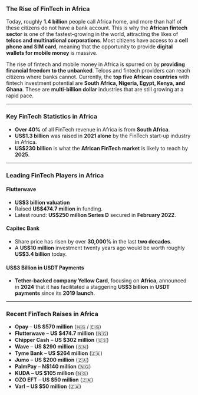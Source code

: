 ### The Rise of FinTech in Africa

Today, roughly **1.4 billion** people call Africa home, and more than half of these citizens do not have a bank account. This is why the **African fintech sector** is one of the fastest-growing in the world, attracting the likes of **telcos and multinational corporations**. Most citizens have access to a **cell phone and SIM card**, meaning that the opportunity to provide **digital wallets for mobile money** is massive.

The rise of fintech and mobile money in Africa is spurred on by **providing financial freedom to the unbanked**. Telcos and fintech providers can reach citizens where banks cannot. Currently, the **top five African countries** with fintech investment potential are **South Africa, Nigeria, Egypt, Kenya, and Ghana**. These are **multi-billion dollar** industries that are still growing at a rapid pace.

---

### Key FinTech Statistics in Africa

- **Over 40%** of all FinTech revenue in Africa is from **South Africa**.
- **US&dollar;1.3 billion** was raised in **2021 alone** by the FinTech start-up industry in Africa.
- **US&dollar;230 billion** is what the **African FinTech market** is likely to reach by **2025**.

---

### Leading FinTech Players in Africa

#### **Flutterwave**
- **US&dollar;3 billion valuation**
- Raised **US&dollar;474.7 million** in funding.
- Latest round: **US&dollar;250 million Series D** secured in **February 2022**.

#### **Capitec Bank**
- Share price has risen by over **30,000%** in the last **two decades**.
- A **US&dollar;10 million** investment twenty years ago would be worth roughly **US&dollar;3.4 billion** today.

#### **US&dollar;3 Billion in USDT Payments**
- **Tether-backed company Yellow Card**, focusing on **Africa**, announced in **2024** that it has facilitated a staggering **US&dollar;3 billion** in **USDT payments** since its **2019 launch**.

---

### Recent FinTech Raises in Africa

- **Opay** – **US &dollar;570 million** (🇳🇬 / 🇪🇬)
- **Flutterwave** – **US &dollar;474.7 million** (🇳🇬)
- **Chipper Cash** – **US &dollar;302 million** (🇺🇸)
- **Wave** – **US &dollar;290 million** (🇸🇳)
- **Tyme Bank** – **US &dollar;264 million** (🇿🇦)
- **Jumo** – **US &dollar;200 million** (🇿🇦)
- **PalmPay** – **N&dollar;140 million** (🇳🇬)
- **KUDA** – **US &dollar;105 million** (🇳🇬)
- **OZO EFT** – **US &dollar;50 million** (🇿🇦)
- **Varl** – **US &dollar;50 million** (🇿🇦)
